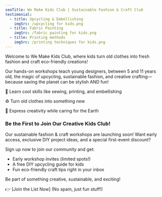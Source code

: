 ```yaml
---
seoTitle: We Make Kids Club | Sustainable Fashion & Craft Club
testimonial:
  - title: Upcycling & Embellishing
    imgSrc: /upcycling for kids.png
  - title: Fabric Painting
    imgSrc: /fabric painting for kids.png
  - title: Printing methods
    imgSrc: /printing techniques for kids.png
---
```


Welcome to We Make Kids Club, where kids turn old clothes into fresh fashion and craft eco-friendly creations!

Our hands-on workshops teach young designers, between 5 and 11 years old, the magic of upcycling, sustainable fashion, and creative crafting—because saving the planet can be stylish AND fun!

🎨 Learn cool skills like sewing, printing, and embellishing

♻️ Turn old clothes into something new

🌱 Express creativity while caring for the Earth

### Be the First to Join Our Creative Kids Club! 

Our sustainable fashion & craft workshops are launching soon! Want early access, exclusive DIY project ideas, and a special first-event discount?

Sign up now to join our community and get:


* Early workshop invites (limited spots!)
* A free DIY upcycling guide for kids
* Fun eco-friendly craft tips right in your inbox

Be part of something creative, sustainable, and exciting! 

👉 \[Join the List Now] (No spam, just fun stuff!)
